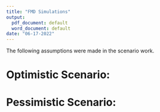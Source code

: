 ```yaml
---
title: "FMD Simulations"
output:
  pdf_document: default
  word_document: default
date: "06-17-2022"
---
```


<!-- 1. Japan lifted it's ban on the importation of US beef nearly 2 years after BSE in the US. -->
<!-- 2. December 2005, Japan agreed to remove the restriction on importing US beef. However, in January imports stopped again because inspectors found banned cattle parts in a veal shipment from the U.S. -->
<!-- 3. South Korea resumed U.S. beef imports in July 2008.  -->
<!-- 4. China lifted it's ban in 2016 -->

The following assumptions were made in the scenario work.
\begin{enumerate}
\item There are no imports for the entire period of simulation.
\end{enumerate}


# Optimistic Scenario:\newline

\begin{itemize}
\item Year1: $5\%$ decline in domestic demand and exports are banned
\item Year2: Domestic demand is back up and exports are banned
\item Year3: Everything goes back to pre FMD 
\end{itemize}

<!-- 1. 5% Decline in domestic demand for 1 year\newline -->
<!-- 2. In year 2 domestic demand goes back up\newline -->
<!-- 3. Exports banned for 2 years (I used exports in 2008 as the exports share for the simulation years)\newline -->
<!-- 4. In year 3 exports ban is lifted and everything is back to normal -->

<!-- \begin{figure} -->
<!--   \includegraphics[width=1.1\linewidth]{FMD-SimulationPlots/06-17/OPT/fedCattlePriceChanges.png} -->
<!--   \caption{Change in the fed cattle price} -->
<!-- \end{figure} -->

\begin{figure}
  \includegraphics[width=1.1\linewidth]{FMD-SimulationPlots/06-17/OPT/fedCattlePricePercentChanges.png}
  \caption{Percentage change in the fed cattle price}
\end{figure}

<!-- \begin{figure} -->
<!--   \includegraphics[width=1.1\linewidth]{FMD-SimulationPlots/06-17/OPT/cullCowPriceChanges.png} -->
<!--   \caption{Change in the cull cow price} -->
<!-- \end{figure} -->

\begin{figure}
  \includegraphics[width=1.1\linewidth]{FMD-SimulationPlots/06-17/OPT/cullCowPricePercentChanges.png}
  \caption{Percentage change in the cull cow price}
\end{figure}


<!-- \begin{figure} -->
<!--   \includegraphics[width=1.1\linewidth]{FMD-SimulationPlots/06-17/OPT/stockChanges.png} -->
<!--   \caption{Change in the stocks} -->
<!-- \end{figure} -->

\begin{figure}
  \includegraphics[width=1.1\linewidth]{FMD-SimulationPlots/06-17/OPT/stockPercentChanges.png}
  \caption{Percentage change in the stocks}
\end{figure}


\begin{figure}
  \includegraphics[width=1.1\linewidth]{FMD-SimulationPlots/06-17/OPT/fedCattleSupplyChanges.png}
  \caption{Change in the fed cattle supply}
\end{figure}

\begin{figure}
  \includegraphics[width=1.1\linewidth]{FMD-SimulationPlots/06-17/OPT/fedCattleSupplyPercentChanges.png}
  \caption{Percentage change in the fed cattle supply}
\end{figure}

\begin{figure}
  \includegraphics[width=1.1\linewidth]{FMD-SimulationPlots/06-17/OPT/cullCowSupplyChanges.png}
  \caption{Change in the cull cow supply}
\end{figure}

\begin{figure}
  \includegraphics[width=1.1\linewidth]{FMD-SimulationPlots/06-17/OPT/cullCowSupplyPercentChanges.png}
  \caption{Percentage change in the cull cow supply}
\end{figure}


<!-- \begin{figure} -->
<!--   \includegraphics[width=1.1\linewidth]{FMD-SimulationPlots/06-17/OPT/muChanges.png} -->
<!--   \caption{Change in $\mu$} -->
<!-- \end{figure} -->

\begin{figure}
  \includegraphics[width=1.1\linewidth]{FMD-SimulationPlots/06-17/OPT/muPercentChanges.png}
  \caption{Percentage change in  $\mu$}
\end{figure}

<!-- \begin{figure} -->
<!--   \includegraphics[width=1.1\linewidth]{FMD-SimulationPlots/06-17/OPT/shareChanges.png} -->
<!--   \caption{Change in share} -->
<!-- \end{figure} -->

\begin{figure}
  \includegraphics[width=1.1\linewidth]{FMD-SimulationPlots/06-17/OPT/sharePercentChanges.png}
  \caption{Percentage change in share}
\end{figure}


\clearpage

# Pessimistic Scenario:\newline

\begin{itemize}
\item Year1: $5\%$ decline in domestic demand and exports are banned
\item Year2: $5\%$ decline in domestic demand and exports are banned
\item Year3: $5\%$ decline in domestic demand and exports are banned
\item Year4: Domestic demand goes back up, exports are still banned
\item Year5: Exports are still banned
\item Year6: Export band is lifted and everything goes back to pre FMD
\end{itemize}

<!-- \begin{figure} -->
<!--   \includegraphics[width=1.1\linewidth]{FMD-SimulationPlots/06-17/PES/fedCattlePriceChanges.png} -->
<!--   \caption{Change in the fed cattle price} -->
<!-- \end{figure} -->

\begin{figure}
  \includegraphics[width=1.1\linewidth]{FMD-SimulationPlots/06-17/PES/fedCattlePricePercentChanges.png}
  \caption{Percentage change in the fed cattle price}
\end{figure}

<!-- \begin{figure} -->
<!--   \includegraphics[width=1.1\linewidth]{FMD-SimulationPlots/06-17/PES/cullCowPriceChanges.png} -->
<!--   \caption{Change in the cull cow price} -->
<!-- \end{figure} -->

\begin{figure}
  \includegraphics[width=1.1\linewidth]{FMD-SimulationPlots/06-17/PES/cullCowPricePercentChanges.png}
  \caption{Percentage change in the cull cow price}
\end{figure}



<!-- \begin{figure} -->
<!--   \includegraphics[width=1.1\linewidth]{FMD-SimulationPlots/06-17/PES/stockChanges.png} -->
<!--   \caption{Change in the stocks} -->
<!-- \end{figure} -->

\begin{figure}
  \includegraphics[width=1.1\linewidth]{FMD-SimulationPlots/06-17/PES/stockPercentChanges.png}
  \caption{Percentage change in the stocks}
\end{figure}


\begin{figure}
  \includegraphics[width=1.1\linewidth]{FMD-SimulationPlots/06-17/PES/fedCattleSupplyChanges.png}
  \caption{Change in the fed cattle supply}
\end{figure}

\begin{figure}
  \includegraphics[width=1.1\linewidth]{FMD-SimulationPlots/06-17/PES/fedCattleSupplyPercentChanges.png}
  \caption{Percentage change in the fed cattle supply}
\end{figure}

\begin{figure}
  \includegraphics[width=1.1\linewidth]{FMD-SimulationPlots/06-17/PES/cullCowSupplyChanges.png}
  \caption{Change in the cull cow supply}
\end{figure}

\begin{figure}
  \includegraphics[width=1.1\linewidth]{FMD-SimulationPlots/06-17/PES/cullCowSupplyPercentChanges.png}
  \caption{Percentage change in the cull cow supply}
\end{figure}


<!-- \begin{figure} -->
<!--   \includegraphics[width=1.1\linewidth]{FMD-SimulationPlots/06-17/PES/muChanges.png} -->
<!--   \caption{Change in $\mu$} -->
<!-- \end{figure} -->

\begin{figure}
  \includegraphics[width=1.1\linewidth]{FMD-SimulationPlots/06-17/PES/muPercentChanges.png}
  \caption{Percentage change in  $\mu$}
\end{figure}

<!-- \begin{figure} -->
<!--   \includegraphics[width=1.1\linewidth]{FMD-SimulationPlots/06-17/PES/shareChanges.png} -->
<!--   \caption{Change in share} -->
<!-- \end{figure} -->

\begin{figure}
  \includegraphics[width=1.1\linewidth]{FMD-SimulationPlots/06-17/PES/sharePercentChanges.png}
  \caption{Percentage change in share}
\end{figure}



